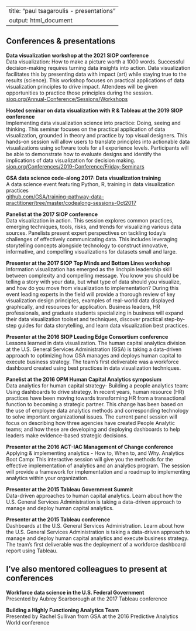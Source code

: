 \AtBeginDocument{\let\maketitle\relax}

---
title: "paul tsagaroulis - presentations"
output: html_document
---

<!-- Global site tag (gtag.js) - Google Analytics -->
<script async src="https://www.googletagmanager.com/gtag/js?id=UA-61071-2"></script>
<script>
  window.dataLayer = window.dataLayer || [];
  function gtag(){dataLayer.push(arguments);}
  gtag('js', new Date());

  gtag('config', 'UA-61071-2');
</script>
  
## Conferences & presentations  
  
__Data visualization workshop at the 2021 SIOP conference__  
Data visualization: How to make a picture worth a 1000 words. Successful decision-making requires turning data insights into action. Data visualization facilitates this by presenting data with impact (art) while staying true to the results (science). This workshop focuses on practical applications of data visualization principles to drive impact. Attendees will be given opportunities to practice those principles during the session.  
[siop.org/Annual-Conference/Sessions/Workshops](http://www.siop.org/Annual-Conference/Sessions/Workshops)

__Hosted seminar on data visualization with R & Tableau at the 2019 SIOP conference__  
Implementing data visualization science into practice: Doing, seeing and thinking. This seminar focuses on the practical application of data visualization, grounded in theory and practice by top visual designers. This hands-on session will allow users to translate principles into actionable data visualizations using software tools for all experience levels. Participants will be able to demonstrate how to evaluate designs and identify the implications of data visualization for decision making.  
[siop.org/Conferences/2019-Conference/Friday-Seminars](http://www.siop.org/Conferences/2019-Conference/Friday-Seminars)

__GSA data science code-along 2017: Data visualization training__  
A data science event featuring Python, R, training in data visualization practices  
[github.com/GSA/training-pathway-data-practitioner/tree/master/codealong-sessions-Oct2017](http://www.github.com/GSA/training-pathway-data-practitioner/tree/master/codealong-sessions-Oct2017)

__Panelist at the 2017 SIOP conference__  
Data visualization in action. This session explores common practices, emerging techniques, tools, risks, and trends for visualizing various data sources. Panelists present expert perspectives on tackling today’s challenges of effectively communicating data. This includes leveraging storytelling concepts alongside technology to construct innovative, informative, and compelling visualizations for datasets small and large. 

__Presenter at the 2017 SIOP Top Minds and Bottom Lines workshop__  
Information visualization has emerged as the linchpin leadership skill between complexity and compelling message. You know you should be telling a story with your data, but what type of data should you visualize, and how do you move from visualization to implementation? During this event leading experts in the field will provide a thorough review of key visualization design principles, examples of real-world data displayed graphically, and resources for application. Business leaders, HR professionals, and graduate students specializing in business will expand their data visualization toolset and techniques, discover practical step-by-step guides for data storytelling, and learn data visualization best practices. 

__Presenter at the 2016 SIOP Leading Edge Consortium conference__  
Lessons learned in data visualization. The human capital analytics division at the U.S. General Services Administration (GSA) is taking a data-driven approach to optimizing how GSA manages and deploys human capital to execute business strategy. The team’s first deliverable was a workforce dashboard created using best practices in data visualization techniques.  

__Panelist at the 2016 OPM Human Capital Analytics symposium__  
Data analytics for human capital strategy- Building a people analytics team: Using dashboards to drive strategy. In recent years, human resource (HR) practices have been moving towards transforming HR from a transactional function to becoming a strategic partner. This change has been based on the use of employee data analytics methods and corresponding technology to solve important organizational issues. The current panel session will focus on describing how three agencies have created People Analytic teams; and how these are developing and deploying dashboards to help leaders make evidence-based strategic decisions.
 
__Presenter at the 2016 ACT-IAC Management of Change conference__  
Applying & implementing analytics - How to, When to, and Why. Analytics Boot Camp: This interactive session will give you the methods for the effective implementation of analytics and an analytics program. The session will provide a framework for implementation and a roadmap to implementing analytics within your organization.

__Presenter at the 2015 Tableau Government Summit__  
Data-driven approaches to human capital analytics. Learn about how the U.S. General Services Administration is taking a data-driven approach to manage and deploy human capital analytics. 

__Presenter at the 2015 Tableau conference__  
Dashboards at the U.S. General Services Administration. Learn about how the U.S. General Services Administration is taking a data-driven approach to manage and deploy human capital analytics and execute business strategy. The team’s first deliverable was the deployment of a workforce dashboard report using Tableau.
  
## I’ve also mentored colleagues to present at conferences  
 
__Workforce data science in the U.S. Federal Government__  
Presented by Aubrey Scarborough at the 2017 Tableau conference

__Building a Highly Functioning Analytics Team__  
Presented by Rachel Sullivan from GSA at the 2016 Predictive Analytics World conference 
